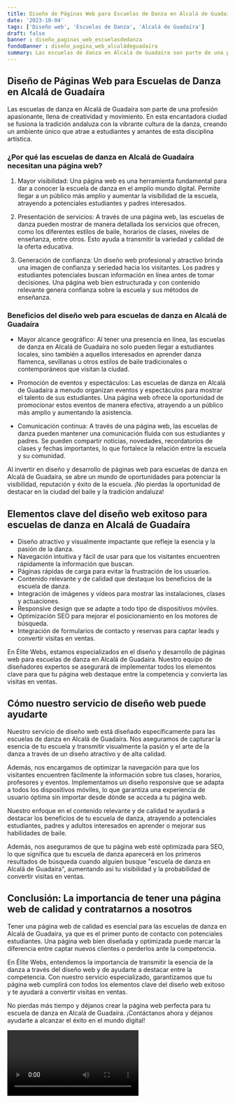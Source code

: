 ```yaml
---
title: Diseño de Páginas Web para Escuelas de Danza en Alcalá de Guadaíra
date: '2023-10-04'
tags: ['Diseño web', 'Escuelas de Danza', 'Alcalá de Guadaíra']
draft: false
banner : diseño_paginas_web_escuelasdedanza
fondoBanner : diseño_pagina_web_alcaládeguadaíra
summary: Las escuelas de danza en Alcalá de Guadaíra son parte de una profesión apasionante, llena de creatividad y movimiento. En esta encantadora ciudad se fusiona la tradición andaluza con la vibrante cultura de la danza, creando un ambiente único que atrae a estudiantes y amantes de esta disciplina artística.
---
```


## Diseño de Páginas Web para Escuelas de Danza en Alcalá de Guadaíra

Las escuelas de danza en Alcalá de Guadaíra son parte de una profesión apasionante, llena de creatividad y movimiento. En esta encantadora ciudad se fusiona la tradición andaluza con la vibrante cultura de la danza, creando un ambiente único que atrae a estudiantes y amantes de esta disciplina artística.

### ¿Por qué las escuelas de danza en Alcalá de Guadaíra necesitan una página web?

1. Mayor visibilidad: Una página web es una herramienta fundamental para dar a conocer la escuela de danza en el amplio mundo digital. Permite llegar a un público más amplio y aumentar la visibilidad de la escuela, atrayendo a potenciales estudiantes y padres interesados.

2. Presentación de servicios: A través de una página web, las escuelas de danza pueden mostrar de manera detallada los servicios que ofrecen, como los diferentes estilos de baile, horarios de clases, niveles de enseñanza, entre otros. Esto ayuda a transmitir la variedad y calidad de la oferta educativa.

3. Generación de confianza: Un diseño web profesional y atractivo brinda una imagen de confianza y seriedad hacia los visitantes. Los padres y estudiantes potenciales buscan información en línea antes de tomar decisiones. Una página web bien estructurada y con contenido relevante genera confianza sobre la escuela y sus métodos de enseñanza.

### Beneficios del diseño web para escuelas de danza en Alcalá de Guadaíra

- Mayor alcance geográfico: Al tener una presencia en línea, las escuelas de danza en Alcalá de Guadaíra no solo pueden llegar a estudiantes locales, sino también a aquellos interesados en aprender danza flamenca, sevillanas u otros estilos de baile tradicionales o contemporáneos que visitan la ciudad.

- Promoción de eventos y espectáculos: Las escuelas de danza en Alcalá de Guadaíra a menudo organizan eventos y espectáculos para mostrar el talento de sus estudiantes. Una página web ofrece la oportunidad de promocionar estos eventos de manera efectiva, atrayendo a un público más amplio y aumentando la asistencia.

- Comunicación continua: A través de una página web, las escuelas de danza pueden mantener una comunicación fluida con sus estudiantes y padres. Se pueden compartir noticias, novedades, recordatorios de clases y fechas importantes, lo que fortalece la relación entre la escuela y su comunidad.

Al invertir en diseño y desarrollo de páginas web para escuelas de danza en Alcalá de Guadaíra, se abre un mundo de oportunidades para potenciar la visibilidad, reputación y éxito de la escuela. ¡No pierdas la oportunidad de destacar en la ciudad del baile y la tradición andaluza!

<GifSeo />

<Cta />

## Elementos clave del diseño web exitoso para escuelas de danza en Alcalá de Guadaíra

- Diseño atractivo y visualmente impactante que refleje la esencia y la pasión de la danza.
- Navegación intuitiva y fácil de usar para que los visitantes encuentren rápidamente la información que buscan.
- Páginas rápidas de carga para evitar la frustración de los usuarios.
- Contenido relevante y de calidad que destaque los beneficios de la escuela de danza.
- Integración de imágenes y vídeos para mostrar las instalaciones, clases y actuaciones.
- Responsive design que se adapte a todo tipo de dispositivos móviles.
- Optimización SEO para mejorar el posicionamiento en los motores de búsqueda.
- Integración de formularios de contacto y reservas para captar leads y convertir visitas en ventas.

En Élite Webs, estamos especializados en el diseño y desarrollo de páginas web para escuelas de danza en Alcalá de Guadaíra. Nuestro equipo de diseñadores expertos se asegurará de implementar todos los elementos clave para que tu página web destaque entre la competencia y convierta las visitas en ventas.

## Cómo nuestro servicio de diseño web puede ayudarte

Nuestro servicio de diseño web está diseñado específicamente para las escuelas de danza en Alcalá de Guadaíra. Nos aseguramos de capturar la esencia de tu escuela y transmitir visualmente la pasión y el arte de la danza a través de un diseño atractivo y de alta calidad.

Además, nos encargamos de optimizar la navegación para que los visitantes encuentren fácilmente la información sobre tus clases, horarios, profesores y eventos. Implementamos un diseño responsive que se adapta a todos los dispositivos móviles, lo que garantiza una experiencia de usuario óptima sin importar desde dónde se acceda a tu página web.

Nuestro enfoque en el contenido relevante y de calidad te ayudará a destacar los beneficios de tu escuela de danza, atrayendo a potenciales estudiantes, padres y adultos interesados en aprender o mejorar sus habilidades de baile.

Además, nos aseguramos de que tu página web esté optimizada para SEO, lo que significa que tu escuela de danza aparecerá en los primeros resultados de búsqueda cuando alguien busque "escuela de danza en Alcalá de Guadaíra", aumentando así tu visibilidad y la probabilidad de convertir visitas en ventas.

## Conclusión: La importancia de tener una página web de calidad y contratarnos a nosotros

Tener una página web de calidad es esencial para las escuelas de danza en Alcalá de Guadaíra, ya que es el primer punto de contacto con potenciales estudiantes. Una página web bien diseñada y optimizada puede marcar la diferencia entre captar nuevos clientes o perderlos ante la competencia.

En Élite Webs, entendemos la importancia de transmitir la esencia de la danza a través del diseño web y de ayudarte a destacar entre la competencia. Con nuestro servicio especializado, garantizamos que tu página web cumplirá con todos los elementos clave del diseño web exitoso y te ayudará a convertir visitas en ventas.

No pierdas más tiempo y déjanos crear la página web perfecta para tu escuela de danza en Alcalá de Guadaíra. ¡Contáctanos ahora y déjanos ayudarte a alcanzar el éxito en el mundo digital!

<Video />

<CtaBot job='Escuelas de Danza' city='Alcalá de Guadaíra'/>

<Gmaps query='Alcalá de Guadaíra+españa+maps' />
